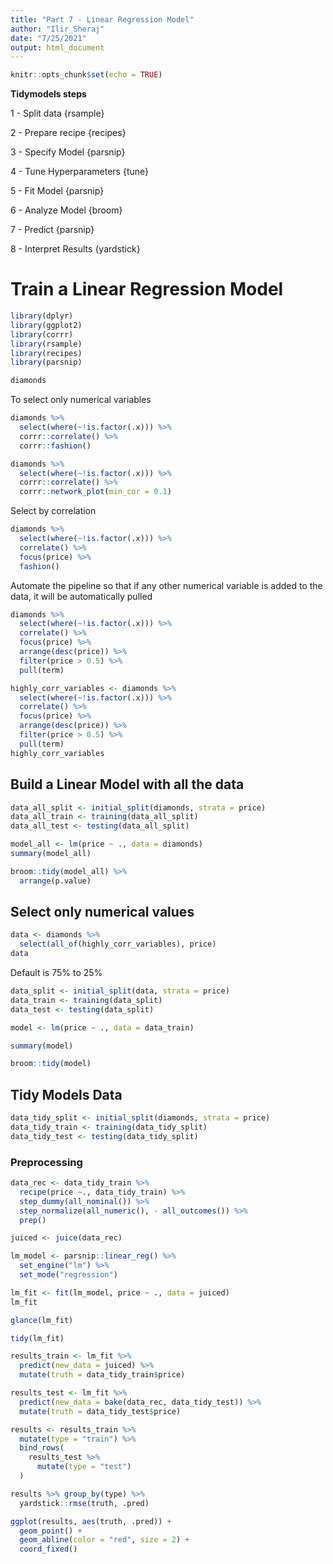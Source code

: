 ```yaml
---
title: "Part 7 - Linear Regression Model"
author: "Ilir_Sheraj"
date: "7/25/2021"
output: html_document
---
```


```r
knitr::opts_chunk$set(echo = TRUE)
```

**Tidymodels steps**

1 - Split data {rsample}

2 - Prepare recipe {recipes}

3 - Specify Model {parsnip}

4 - Tune Hyperparameters {tune}

5 - Fit Model {parsnip}

6 - Analyze Model {broom}

7 - Predict {parsnip}

8 - Interpret Results {yardstick}

# Train a Linear Regression Model

```r
library(dplyr)
library(ggplot2)
library(corrr)
library(rsample)
library(recipes)
library(parsnip)
```

```r
diamonds
```

To select only numerical variables 
```r
diamonds %>% 
  select(where(~!is.factor(.x))) %>% 
  corrr::correlate() %>% 
  corrr::fashion()
```

```r
diamonds %>% 
  select(where(~!is.factor(.x))) %>% 
  corrr::correlate() %>% 
  corrr::network_plot(min_cor = 0.1)
```

Select by correlation

```r
diamonds %>% 
  select(where(~!is.factor(.x))) %>% 
  correlate() %>% 
  focus(price) %>% 
  fashion()
```

Automate the pipeline so that if any other numerical variable is added to the data, it will be automatically pulled

```r
diamonds %>% 
  select(where(~!is.factor(.x))) %>% 
  correlate() %>% 
  focus(price) %>% 
  arrange(desc(price)) %>% 
  filter(price > 0.5) %>% 
  pull(term)
```

```r
highly_corr_variables <- diamonds %>% 
  select(where(~!is.factor(.x))) %>% 
  correlate() %>% 
  focus(price) %>% 
  arrange(desc(price)) %>% 
  filter(price > 0.5) %>% 
  pull(term)
highly_corr_variables
```

## Build a Linear Model with all the data

```r
data_all_split <- initial_split(diamonds, strata = price)
data_all_train <- training(data_all_split)
data_all_test <- testing(data_all_split)
```


```r
model_all <- lm(price ~ ., data = diamonds)
summary(model_all)
```

```r
broom::tidy(model_all) %>% 
  arrange(p.value)
```

## Select only numerical values

```r
data <- diamonds %>% 
  select(all_of(highly_corr_variables), price)
data
```

Default is 75% to 25%

```r
data_split <- initial_split(data, strata = price)
data_train <- training(data_split)
data_test <- testing(data_split)
```

```r
model <- lm(price ~ ., data = data_train)
```

```r
summary(model)
```

```r
broom::tidy(model)
```

## Tidy Models Data

```r
data_tidy_split <- initial_split(diamonds, strata = price)
data_tidy_train <- training(data_tidy_split)
data_tidy_test <- testing(data_tidy_split)
```

### Preprocessing

```r
data_rec <- data_tidy_train %>% 
  recipe(price ~., data_tidy_train) %>% 
  step_dummy(all_nominal()) %>% 
  step_normalize(all_numeric(), - all_outcomes()) %>% 
  prep()

juiced <- juice(data_rec)
```

```r
lm_model <- parsnip::linear_reg() %>% 
  set_engine("lm") %>% 
  set_mode("regression")
```

```r
lm_fit <- fit(lm_model, price ~ ., data = juiced)
lm_fit
```

```r
glance(lm_fit)
```

```r
tidy(lm_fit)
```


```r
results_train <- lm_fit %>% 
  predict(new_data = juiced) %>% 
  mutate(truth = data_tidy_train$price)
```

```r
results_test <- lm_fit %>% 
  predict(new_data = bake(data_rec, data_tidy_test)) %>% 
  mutate(truth = data_tidy_test$price)
```

```r
results <- results_train %>% 
  mutate(type = "train") %>% 
  bind_rows(
    results_test %>% 
      mutate(type = "test")
  )
```

```r
results %>% group_by(type) %>% 
  yardstick::rmse(truth, .pred)
```

```r
ggplot(results, aes(truth, .pred)) +
  geom_point() +
  geom_abline(color = "red", size = 2) +
  coord_fixed()
```

